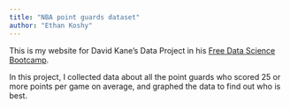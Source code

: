 ```yaml
---
title: "NBA point guards dataset"
author: "Ethan Koshy"
---
```



This is my website for David Kane's Data Project in his [Free Data Science Bootcamp](https://bootcamp.davidkane.info).

In this project, I collected data about all the point guards who scored 25 or more points per game on average, and graphed the data to find out who is best.